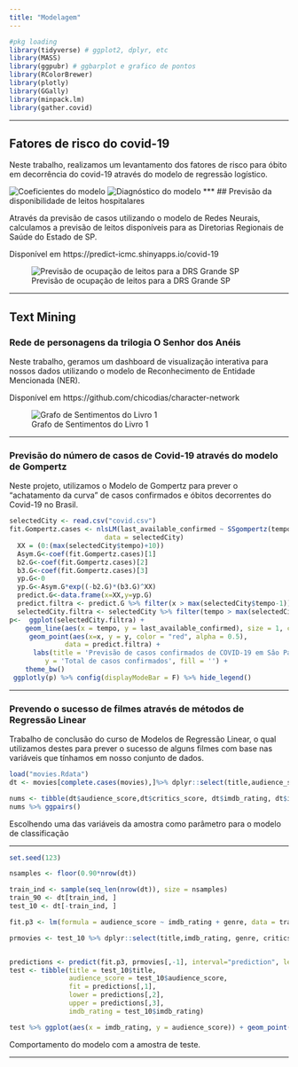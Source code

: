 ```yaml
---
title: "Modelagem"
---
```

```r
#pkg loading
library(tidyverse) # ggplot2, dplyr, etc
library(MASS)
library(ggpubr) # ggbarplot e grafico de pontos
library(RColorBrewer)
library(plotly)
library(GGally)
library(minpack.lm)
library(gather.covid)
```

***

## Fatores de risco do covid-19

Neste trabalho, realizamos um levantamento dos fatores de risco para óbito em decorrência do covid-19 através do modelo de regressão logístico.

![Coeficientes do modelo](img/log.png)
![Diagnóstico do modelo](img/logdiag.jpeg)
***
## Previsão da disponibilidade de leitos hospitalares

Através da previsão de casos utilizando o modelo de Redes Neurais, calculamos a previsão de leitos disponíveis para as Diretorias Regionais de Saúde do Estado de SP.

Disponível em https://predict-icmc.shinyapps.io/covid-19

![Previsão de ocupação de leitos para a DRS Grande SP](img/drs.png)

***

## Text Mining

### Rede de personagens da trilogia O Senhor dos Anéis

Neste trabalho, geramos um dashboard de visualização interativa para nossos dados utilizando o modelo de Reconhecimento de Entidade Mencionada (NER).

Disponível em https://github.com/chicodias/character-network

![Grafo de Sentimentos do Livro 1 ](https://raw.githubusercontent.com/chicodias/character-network/master/grafo-s.png)



***
### Previsão do número de casos de Covid-19 através do modelo de Gompertz

Neste projeto, utilizamos o Modelo de Gompertz para prever o "achatamento da curva" de casos confirmados e óbitos decorrentes do Covid-19 no Brasil.

```r

selectedCity <- read.csv("covid.csv")
fit.Gompertz.cases <- nlsLM(last_available_confirmed ~ SSgompertz(tempo, Asym, b2, b3),
                        data = selectedCity)
  XX = (0:(max(selectedCity$tempo)+10))
  Asym.G<-coef(fit.Gompertz.cases)[1]
  b2.G<-coef(fit.Gompertz.cases)[2]
  b3.G<-coef(fit.Gompertz.cases)[3]
  yp.G<-0
  yp.G<-Asym.G*exp((-b2.G)*(b3.G)^XX)
  predict.G<-data.frame(x=XX,y=yp.G)
  predict.filtra <- predict.G %>% filter(x > max(selectedCity$tempo-1))
  selectedCity.filtra <- selectedCity %>% filter(tempo > max(selectedCity$tempo)-30)
p<-  ggplot(selectedCity.filtra) + 
    geom_line(aes(x = tempo, y = last_available_confirmed), size = 1, color = "blue") +
     geom_point(aes(x=x, y = y, color = "red", alpha = 0.5),
              data = predict.filtra) +
      labs(title = 'Previsão de casos confirmados de COVID-19 em Sâo Paulo', #subtitle=paste(input$cities,"-",input$state), x = 'Dias', 
         y = 'Total de casos confirmados', fill = '') +
    theme_bw()
 ggplotly(p) %>% config(displayModeBar = F) %>% hide_legend()

```


***
### Prevendo o sucesso de filmes através de métodos de Regressão Linear

Trabalho de conclusão do curso de Modelos de Regressão Linear, o qual utilizamos destes para prever o sucesso de alguns filmes com base nas variáveis que tínhamos em nosso conjunto de dados. 


```r
load("movies.Rdata")
dt <- movies[complete.cases(movies),]%>% dplyr::select(title,audience_score, imdb_rating, genre, critics_score, critics_rating, audience_rating, best_pic_nom, best_pic_win, best_actor_win, best_actress_win, best_dir_win, top200_box,imdb_rating,imdb_num_votes)

nums <- tibble(dt$audience_score,dt$critics_score, dt$imdb_rating, dt$imdb_num_votes)
nums %>% ggpairs()
```

Escolhendo uma das variáveis da amostra como parâmetro para o modelo de classificação

***


```r
set.seed(123)

nsamples <- floor(0.90*nrow(dt))

train_ind <- sample(seq_len(nrow(dt)), size = nsamples)
train_90 <- dt[train_ind, ]
test_10 <- dt[-train_ind, ]

fit.p3 <- lm(formula = audience_score ~ imdb_rating + genre, data = train_90)

prmovies <- test_10 %>% dplyr::select(title,imdb_rating, genre, critics_score)  


predictions <- predict(fit.p3, prmovies[,-1], interval="prediction", level=0.95)
test <- tibble(title = test_10$title,
               audience_score = test_10$audience_score,
               fit = predictions[,1],
               lower = predictions[,2],
               upper = predictions[,3],
               imdb_rating = test_10$imdb_rating)

test %>% ggplot(aes(x = imdb_rating, y = audience_score)) + geom_point() + geom_smooth(aes(x = imdb_rating, y = audience_score),method=lm, se=TRUE)
```

Comportamento do modelo com a amostra de teste.

  
***
